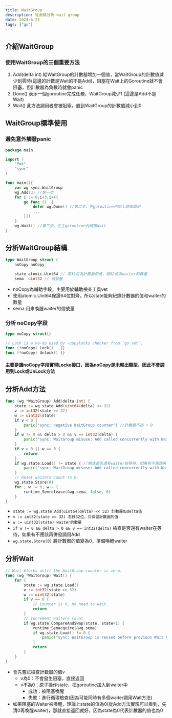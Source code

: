 ```yaml
---
title: WaitGroup
description: 從源碼分析 wait group
date: 2024-6-25
tags: ["go"]
---
```


## 介紹WaitGroup

### 使用WaitGroup的三個重要方法
1. Add(delta int) 給WaitGroup的計數器增加一個值，當WaitGroup的計數值減少到零時(這邊的計數是Wait的不是Add)，阻塞在Wait上的Goroutine就不會阻塞，但計數器為負數時就會panic
2. Done() 表示一個goroutine完成任務，WaitGroup減少1 (這邊是Add不是Wait)
3. Wait() 此方法調用者會被阻塞，直到WaitGroup的計數值減小到0

## WaitGroup標準使用

### 避免意外觸發panic

```go
package main

import (
	"fmt"
	"sync"
)

func main(){
	var wg sync.WaitGroup
	wg.Add(3) //第一步
	for i := 0;i<3;i++{
		go func ()  {
			defer wg.Done() //第二步，在goroutine內加上這個調用
			...
		}()
	}
	wg.Wait() //第三步，在主goroutine內調用Wait
}
```

## 分析WaitGroup結構

```go
type WaitGroup struct {
	noCopy noCopy

	state atomic.Uint64 // 高32位為計數器的值，低32位為waiter的數量
	sema  uint32 // 信號量
```

- noCopy為輔助字段，主要用於輔助檢查工具vet
- 使用atomic.Uint64保證64位對齊，所以state能夠紀錄計數器的值和waiter的數量
- sema 用來喚醒waiter的信號量

### 分析 noCopy字段

```go
type noCopy struct{}

// Lock is a no-op used by -copylocks checker from `go vet`.
func (*noCopy) Lock()   {}
func (*noCopy) Unlock() {}

```

#### 主要是讓noCopy字段實現Locke接口，因為noCopy是未輸出類型，因此不會調用到Lock或UnLock方法

## 分析Add方法

```go
func (wg *WaitGroup) Add(delta int) {
	state := wg.state.Add(uint64(delta) << 32)
	v := int32(state >> 32)
	w := uint32(state)
	if v < 0 {
		panic("sync: negative WaitGroup counter") //計數器不該 < 0
	}
	if w != 0 && delta > 0 && v == int32(delta) {
		panic("sync: WaitGroup misuse: Add called concurrently with Wait")
	}
	if v > 0 || w == 0 {
		return
	}
	if wg.state.Load() != state { //檢查是否還有waiter在等待，如果有不應該再併發調用Add
		panic("sync: WaitGroup misuse: Add called concurrently with Wait")
	}
	// Reset waiters count to 0.
	wg.state.Store(0)
	for ; w != 0; w-- {
		runtime_Semrelease(&wg.sema, false, 0)
	}
}
```

- `state := wg.state.Add(uint64(delta) << 32) 計數器加delta值`
- `v := int32(state >> 32) 右移32位，只保留計數器的值`
- `w := uint32(state) waiter的數量`
- `if w != 0 && delta > 0 && v == int32(delta)` 檢查是否還有waiter在等待，如果有不應該再併發調用Add
- `wg.state.Store(0)` 將計數器的值變為0，準備喚醒waiter

## 分析Wait

```go
// Wait blocks until the WaitGroup counter is zero.
func (wg *WaitGroup) Wait() {
	for {
		state := wg.state.Load()
		v := int32(state >> 32)
		w := uint32(state)
		if v == 0 {
			// Counter is 0, no need to wait.
			return
		}
		// Increment waiters count.
		if wg.state.CompareAndSwap(state, state+1) {
			runtime_Semacquire(&wg.sema)
			if wg.state.Load() != 0 {
				panic("sync: WaitGroup is reused before previous Wait has returned")
			}
			return
		}
	}
}

```

- 會先嘗試檢查計數器的值v
  - v為0：不會發生阻塞，直接返回
  - v不為0：原子操作state，把goroutine加入到waiter中
    - 成功：被阻塞喚醒
    - 失敗：進行循環檢查(因為可能同時有多個waiter調用Wait方法)
- 如果阻塞的Waiter被喚醒，理論上state的值為0(從Add方法實現可以看到，先清0再喚醒waiter)，那就直接返回就好，因為state為0代表計數器的值也為0
